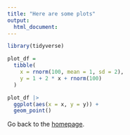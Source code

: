 ```yaml
---
title: "Here are some plots"
output: 
  html_document:
---
```


```r
library(tidyverse)
```

```r
plot_df = 
  tibble(
    x = rnorm(100, mean = 1, sd = 2),
    y = 1 + 2 * x + rnorm(100)
  )

plot_df |>
  ggplot(aes(x = x, y = y)) +
  geom_point()
```


Go back to the [homepage](index.html).